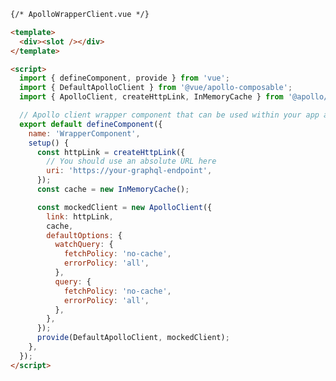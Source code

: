 ```html
{/* ApolloWrapperClient.vue */}

<template>
  <div><slot /></div>
</template>

<script>
  import { defineComponent, provide } from 'vue';
  import { DefaultApolloClient } from '@vue/apollo-composable';
  import { ApolloClient, createHttpLink, InMemoryCache } from '@apollo/client/core';

  // Apollo client wrapper component that can be used within your app and Storybook
  export default defineComponent({
    name: 'WrapperComponent',
    setup() {
      const httpLink = createHttpLink({
        // You should use an absolute URL here
        uri: 'https://your-graphql-endpoint',
      });
      const cache = new InMemoryCache();

      const mockedClient = new ApolloClient({
        link: httpLink,
        cache,
        defaultOptions: {
          watchQuery: {
            fetchPolicy: 'no-cache',
            errorPolicy: 'all',
          },
          query: {
            fetchPolicy: 'no-cache',
            errorPolicy: 'all',
          },
        },
      });
      provide(DefaultApolloClient, mockedClient);
    },
  });
</script>
```
